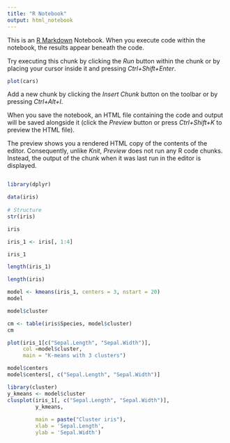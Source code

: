 ```yaml
---
title: "R Notebook"
output: html_notebook
---
```


This is an [R Markdown](http://rmarkdown.rstudio.com) Notebook. When you execute code within the notebook, the results appear beneath the code. 

Try executing this chunk by clicking the *Run* button within the chunk or by placing your cursor inside it and pressing *Ctrl+Shift+Enter*. 

```r
plot(cars)
```

Add a new chunk by clicking the *Insert Chunk* button on the toolbar or by pressing *Ctrl+Alt+I*.

When you save the notebook, an HTML file containing the code and output will be saved alongside it (click the *Preview* button or press *Ctrl+Shift+K* to preview the HTML file).

The preview shows you a rendered HTML copy of the contents of the editor. Consequently, unlike *Knit*, *Preview* does not run any R code chunks. Instead, the output of the chunk when it was last run in the editor is displayed.
```r
```


```r
library(dplyr)
```


```r
data(iris)
   
# Structure 
str(iris)
```
```r
iris

```


```r
iris_1 <- iris[, 1:4]
```
```r
iris_1
```

```r
length(iris_1)
```
```r
length(iris)
```


```r
model <- kmeans(iris_1, centers = 3, nstart = 20)
model
```


```r
model$cluster
```


```r
cm <- table(iris$Species, model$cluster)
cm
```


```r

plot(iris_1[c("Sepal.Length", "Sepal.Width")], 
     col =model$cluster, 
     main = "K-means with 3 clusters")
```


```r
model$centers
model$centers[, c("Sepal.Length", "Sepal.Width")]
```

```r
library(cluster)
y_kmeans <- model$cluster
clusplot(iris_1[, c("Sepal.Length", "Sepal.Width")],
         y_kmeans,
         
         main = paste("Cluster iris"),
         xlab = 'Sepal.Length',
         ylab = 'Sepal.Width')
```


```r
```


```r
```


```r
```


```r
```


```r
```

